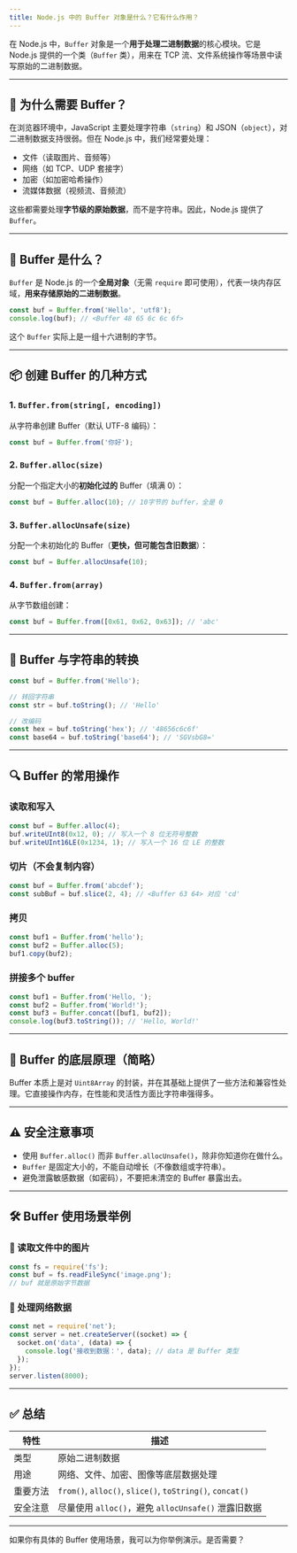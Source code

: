 ```yaml
---
title: Node.js 中的 Buffer 对象是什么？它有什么作用？
---
```


在 Node.js 中，`Buffer` 对象是一个**用于处理二进制数据**的核心模块。它是 Node.js 提供的一个类（`Buffer` 类），用来在 TCP 流、文件系统操作等场景中读写原始的二进制数据。

---

## 🔧 为什么需要 Buffer？

在浏览器环境中，JavaScript 主要处理字符串（`string`）和 JSON（`object`），对二进制数据支持很弱。但在 Node.js 中，我们经常要处理：

* 文件（读取图片、音频等）
* 网络（如 TCP、UDP 套接字）
* 加密（如加密哈希操作）
* 流媒体数据（视频流、音频流）

这些都需要处理**字节级的原始数据**，而不是字符串。因此，Node.js 提供了 `Buffer`。

---

## 🧱 Buffer 是什么？

`Buffer` 是 Node.js 的一个**全局对象**（无需 `require` 即可使用），代表一块内存区域，**用来存储原始的二进制数据**。

```js
const buf = Buffer.from('Hello', 'utf8');
console.log(buf); // <Buffer 48 65 6c 6c 6f>
```

这个 `Buffer` 实际上是一组十六进制的字节。

---

## 📦 创建 Buffer 的几种方式

### 1. `Buffer.from(string[, encoding])`

从字符串创建 Buffer（默认 UTF-8 编码）：

```js
const buf = Buffer.from('你好');
```

### 2. `Buffer.alloc(size)`

分配一个指定大小的**初始化过的** Buffer（填满 0）：

```js
const buf = Buffer.alloc(10); // 10字节的 buffer，全是 0
```

### 3. `Buffer.allocUnsafe(size)`

分配一个未初始化的 Buffer（**更快，但可能包含旧数据**）：

```js
const buf = Buffer.allocUnsafe(10);
```

### 4. `Buffer.from(array)`

从字节数组创建：

```js
const buf = Buffer.from([0x61, 0x62, 0x63]); // 'abc'
```

---

## 🔄 Buffer 与字符串的转换

```js
const buf = Buffer.from('Hello');

// 转回字符串
const str = buf.toString(); // 'Hello'

// 改编码
const hex = buf.toString('hex'); // '48656c6c6f'
const base64 = buf.toString('base64'); // 'SGVsbG8='
```

---

## 🔍 Buffer 的常用操作

### 读取和写入

```js
const buf = Buffer.alloc(4);
buf.writeUInt8(0x12, 0); // 写入一个 8 位无符号整数
buf.writeUInt16LE(0x1234, 1); // 写入一个 16 位 LE 的整数
```

### 切片（不会复制内容）

```js
const buf = Buffer.from('abcdef');
const subBuf = buf.slice(2, 4); // <Buffer 63 64> 对应 'cd'
```

### 拷贝

```js
const buf1 = Buffer.from('hello');
const buf2 = Buffer.alloc(5);
buf1.copy(buf2);
```

### 拼接多个 buffer

```js
const buf1 = Buffer.from('Hello, ');
const buf2 = Buffer.from('World!');
const buf3 = Buffer.concat([buf1, buf2]);
console.log(buf3.toString()); // 'Hello, World!'
```

---

## 🧠 Buffer 的底层原理（简略）

Buffer 本质上是对 `Uint8Array` 的封装，并在其基础上提供了一些方法和兼容性处理。它直接操作内存，在性能和灵活性方面比字符串强得多。

---

## ⚠️ 安全注意事项

* 使用 `Buffer.alloc()` 而非 `Buffer.allocUnsafe()`，除非你知道你在做什么。
* `Buffer` 是固定大小的，不能自动增长（不像数组或字符串）。
* 避免泄露敏感数据（如密码），不要把未清空的 Buffer 暴露出去。

---

## 🛠 Buffer 使用场景举例

### 📄 读取文件中的图片

```js
const fs = require('fs');
const buf = fs.readFileSync('image.png');
// buf 就是原始字节数据
```

### 📡 处理网络数据

```js
const net = require('net');
const server = net.createServer((socket) => {
  socket.on('data', (data) => {
    console.log('接收到数据：', data); // data 是 Buffer 类型
  });
});
server.listen(8000);
```

---

## ✅ 总结

| 特性   | 描述                                                       |
| ---- | -------------------------------------------------------- |
| 类型   | 原始二进制数据                                                  |
| 用途   | 网络、文件、加密、图像等底层数据处理                                       |
| 重要方法 | `from()`, `alloc()`, `slice()`, `toString()`, `concat()` |
| 安全注意 | 尽量使用 `alloc()`，避免 `allocUnsafe()` 泄露旧数据                  |

---

如果你有具体的 Buffer 使用场景，我可以为你举例演示。是否需要？

